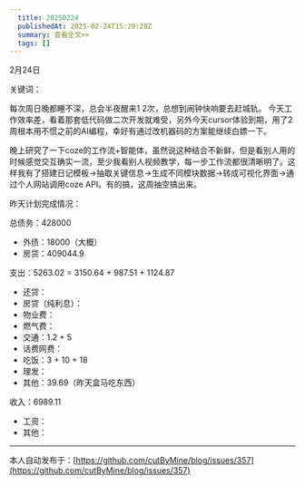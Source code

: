 ```yaml
---
  title: 20250224
  publishedAt: 2025-02-24T15:29:28Z
  summary: 查看全文>>
  tags: []
---
```


2月24日 

关键词：

每次周日晚都睡不深，总会半夜醒来1 2次，总想到闹钟快响要去赶城轨。
今天工作效率差，看着那套低代码做二次开发就难受，另外今天cursor体验到期，用了2周根本用不惯之前的AI编程，幸好有通过改机器码的方案能继续白嫖一下。

晚上研究了一下coze的工作流+智能体，虽然说这种结合不新鲜，但是看别人用的时候感觉交互确实一流，至少我看别人视频教学，每一步工作流都很清晰明了。这样我有了搭建日记模板->抽取关键信息->生成不同模块数据->转成可视化界面->通过个人网站调用coze API。有的搞，这周抽空搞出来。

昨天计划完成情况：

总债务：428000
- 外债：18000（大概）
- 房贷：409044.9

支出：5263.02 = 3150.64 + 987.51 + 1124.87
- 还贷：
- 房贷（纯利息）：
- 物业费：
- 燃气费：
- 交通：1.2 + 5
- 话费网费：
- 吃饭：3 + 10 + 18
- 理发：
- 其他：39.69（昨天盒马吃东西）

收入：6989.11
- 工资：
- 其他：


---
本人自动发布于：[https://github.com/cutByMine/blog/issues/357](https://github.com/cutByMine/blog/issues/357)
